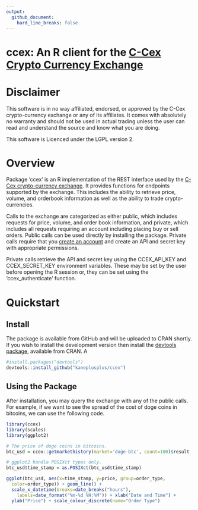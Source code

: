 ```yaml
---
output:
  github_document:
    hard_line_breaks: false
---
```

<!-- README.md is generated from README.Rmd. Please edit that file -->

ccex: An R client for the [C-Cex Crypto Currency Exchange](https://c-cex.com)
=====================================================

Disclaimer
===

This software is in no way affiliated, endorsed, or approved by
the C-Cex crypto-currency exchange or any of its affiliates. It comes with
absolutely no warranty and should not be used in actual trading
unless the user can read and understand the source and know what you are
doing.

This software is Licenced under the LGPL version 2.

Overview
===

Package 'ccex' is an R implementation of the REST interface used by the [C-Cex
crypto-currency exchange](https://c-cex.com/). It provides functions 
for endpoints supported by the exchange. This includes the ability 
to retrieve price, volume, and orderbook information as well as the ability
to trade crypto-currencies.

Calls to the exchange are categorized as either public, which includes 
requests for price, volume, and order book information, and private, which 
includes all requests requiring an account including placing buy or sell 
orders. Public calls can be used directly by installing the package. 
Private calls require that you 
[create an account](https://c-cex.com/?id=reg) and create an API and secret 
key with appropriate permissions.

Private calls retrieve the API and secret key using the CCEX_API_KEY and 
CCEX_SECRET_KEY environment variables. These may be set by the user before 
opening the R session or, they can be set using the 'ccex_authenticate' 
function.

Quickstart
===

Install
---

The package is available from GitHub and will be uploaded to CRAN
shortly. If you wish to install the development version then install the 
[devtools package](https://CRAN.R-project.org/package=devtools), available 
from CRAN. A 

```r
#install.packages("devtools")
devtools::install_github("kaneplusplus/ccex")
```

Using the Package
---

After installation, you may query the exchange with any of the public
calls. For example, if we want to see the spread of the cost of doge 
coins in bitcoins, we can use the following code.

```r
library(ccex)
library(scales)
library(ggplot2)

# The price of doge coins in bitcoins.
btc_usd = ccex::getmarkethistory(market='doge-btc', count=100)$result

# ggplot2 handle POSIXct types only.
btc_usd$time_stamp = as.POSIXct(btc_usd$time_stamp)

ggplot(btc_usd, aes(x=time_stamp, y=price, group=order_type, 
  color=order_type)) + geom_line() + 
  scale_x_datetime(breaks=date_breaks("hours"), 
    labels=date_format("%m-%d %H:%M")) + xlab("Date and Time") +
  ylab("Price") + scale_colour_discrete(name="Order Type")
```

[](inst/doc/README_files/figure-markdown_github-hard_line_breaks/unnamed-chunk-2-1.png)
